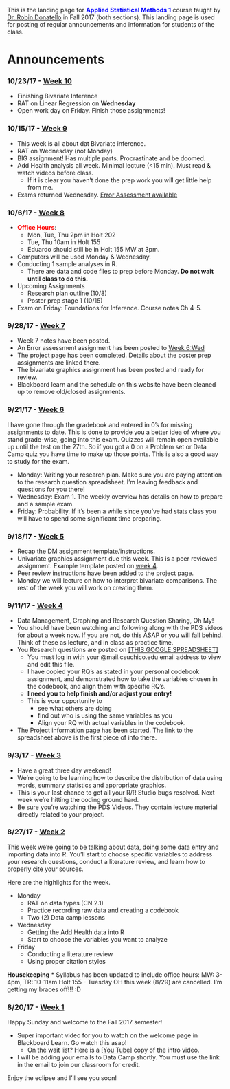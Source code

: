 
This is the landing page for <span style="color:blue">**Applied Statistical Methods 1**</span> course taught by [Dr. Robin Donatello](www.norcalbiostat.com)  in Fall 2017 (both sections). This landing page is used for posting of regular announcements and information for students of the class. 

# Announcements

<!---
### 10/30/17 - [Week 11](https://norcalbiostat.github.io/MATH315/wk11.html)

* What happens if we add a third variable to the mix? 
* How can we tell if a third variable changes our bivariate relationship in question? 
* Moderation, confounding and Multiple Regression
--->

### 10/23/17 - [Week 10](https://norcalbiostat.github.io/MATH315/wk10.html)

* Finishing Bivariate Inference
* RAT on Linear Regression on **Wednesday**
* Open work day on Friday. Finish those assignments! 

### 10/15/17 - [Week 9](https://norcalbiostat.github.io/MATH315/wk09.html)

* This week is all about dat Bivariate inference.
* RAT on Wednesday (not Monday) 
* BIG assignment! Has multiple parts. Procrastinate and be doomed. 
* Add Health analysis all week. Minimal lecture (<15 min). Must read & watch videos before class. 
    - If it is clear you haven't done the prep work you will get little help from me. 
* Exams returned Wednesday. [Error Assessment available](https://norcalbiostat.github.io/MATH315/wk06.html#wednesday:_exam_1)

### 10/6/17 - [Week 8](https://norcalbiostat.github.io/MATH315/wk08.html)

* <span style="color:red">**Office Hours**</span>: 
    - Mon, Tue, Thu 2pm in Holt 202
    - Tue, Thu 10am in Holt 155 
    - Eduardo should still be in Holt 155 MW at 3pm. 
* Computers will be used Monday & Wednesday. 
* Conducting 1 sample analyses in R. 
    - There are data and code files to prep before Monday. **Do not wait until class to do this.** 
* Upcoming Assignments
    - Research plan outline (10/8)
    - Poster prep stage 1 (10/15)
* Exam on Friday: Foundations for Inference. Course notes Ch 4-5. 

### 9/28/17 - [Week 7](https://norcalbiostat.github.io/MATH315/wk07.html)
* Week 7 notes have been posted. 
* An Error assessment assignment has been posted to [Week 6:Wed](https://norcalbiostat.github.io/MATH315/wk06.html#wednesday:_exam_1)
* The project page has been completed. Details about the poster prep assignments are linked there. 
* The bivariate graphics assignment has been posted and ready for review. 
* Blackboard learn and the schedule on this website have been cleaned up to remove old/closed assignments. 


### 9/21/17 - [Week 6](https://norcalbiostat.github.io/MATH315/wk06.html)
I have gone through the gradebook and entered in 0's for missing assignments to date. This is done to provide you a better idea of where you stand grade-wise, going into this exam. Quizzes will remain open available up until the test on the 27th. So if you got a 0 on a Problem set or Data Camp quiz you have time to make up those points. This is also a good way to study for the exam. 


* Monday: Writing your research plan. Make sure you are paying attention to the research question spreadsheet. I'm leaving feedback and questions for you there!
* Wednesday: Exam 1. The weekly overview has details on how to prepare and a sample exam. 
* Friday: Probability. If it's been a while since you've had stats class you will have to spend some significant time preparing. 

### 9/18/17 - [Week 5](https://norcalbiostat.github.io/MATH315/wk05.html)
* Recap the DM assignment template/instructions. 
* Univariate graphics assignment due this week. This is a peer reviewed assignment. Example template posted on [week 4](https://norcalbiostat.github.io/MATH315/wk04.html).
* Peer review instructions have been added to the project page. 
* Monday we will lecture on how to interpret bivariate comparisons. The rest of the week you will work on creating them. 



### 9/11/17 - [Week 4](https://norcalbiostat.github.io/MATH315/wk04.html)
* Data Management, Graphing and Research Question Sharing, Oh My!
* You should have been watching and following along with the PDS videos for about a week now. If you are not, do this ASAP or you will fall behind. Think of these as lecture, and in class as practice time. 
* You Research questions are posted on [[THIS GOOGLE SPREADSHEET]](https://docs.google.com/a/mail.csuchico.edu/spreadsheets/d/17KyM74omyRXPa322ieiU0iv-hjiO7THhAD5TVkI1qgo/edit?usp=sharing)
    - You must log in with your @mail.csuchico.edu email address to view and edit this file. 
    - I have copied your RQ's as stated in your personal codebook assignment, and demonstrated how to take the variables chosen in the codebook, and align them with specific RQ's. 
    - **I need you to help finish and/or adjust your entry!** 
    - This is your opportunity to 
        - see what others are doing
        - find out who is using the same variables as you
        - Align your RQ with actual variables in the codebook. 
* The Project information page has been started. The link to the spreadsheet above is the first piece of info there. 
    

### 9/3/17 - [Week 3](https://norcalbiostat.github.io/MATH315/wk03.html)
* Have a great three day weekend!
* We're going to be learning how to describe the distribution of data using words, summary statistics and appropriate graphics.
* This is your last chance to get all your R/R Studio bugs resolved. Next week we're hitting the coding ground hard. 
* Be sure you're watching the PDS Videos. They contain lecture material directly related to your project. 

### 8/27/17 - [Week 2](https://norcalbiostat.github.io/MATH315/wk02.html)

This week we're going to be talking about data, doing some data entry and importing data into R.
You'll start to choose specific variables to address your research questions, conduct a literature review, and learn how to properly cite your sources. 

Here are the highlights for the week. 

* Monday
    - RAT on data types (CN 2.1)
    - Practice recording raw data and creating a codebook
    - Two (2) Data camp lessons
* Wednesday
    - Getting the Add Health data into R
    - Start to choose the variables you want to analyze
* Friday
    - Conducting a literature review
    - Using proper citation styles

**Housekeeping**
* Syllabus has been updated to include office hours: MW: 3-4pm, TR: 10-11am Holt 155
    - Tuesday OH this week (8/29) are cancelled. I'm getting my braces off!!! :D  

    

### 8/20/17 - [Week 1](https://norcalbiostat.github.io/MATH315/wk01.html)

Happy Sunday and welcome to the Fall 2017 semester! 

* Super important video for you to watch on the welcome page in Blackboard Learn. Go watch this asap!
    - On the wait list? Here is a [[You Tube]](https://www.youtube.com/watch?v=cVQPU59h6OY) copy of the intro video. 
* I will be adding your emails to Data Camp shortly. You must use the link in the email to join our classroom for credit. 

Enjoy the eclipse and I'll see you soon!


